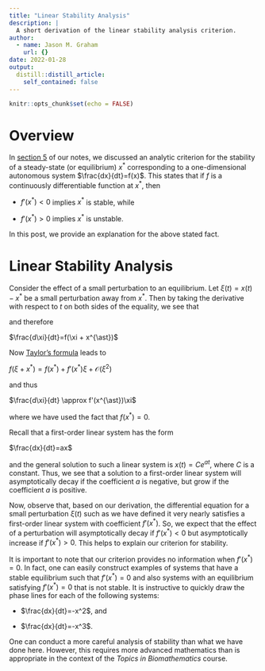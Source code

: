 ```yaml
---
title: "Linear Stability Analysis"
description: |
  A short derivation of the linear stability analysis criterion.
author:
  - name: Jason M. Graham
    url: {}
date: 2022-01-28
output:
  distill::distill_article:
    self_contained: false
---
```



```r
knitr::opts_chunk$set(echo = FALSE)
```

# Overview

In [section 5](https://topicsinbiomath.netlify.app/notes005.html) of our notes, we discussed an analytic criterion for the stability of a steady-state (or equilibrium) $x^{\ast}$ corresponding to a one-dimensional autonomous system $\frac{dx}{dt}=f(x)$. This states that if $f$ is a continuously differentiable function at $x^{\ast}$, then 

* $f'(x^{\ast}) < 0$ implies $x^{\ast}$ is stable, while

* $f'(x^{\ast}) > 0$ implies $x^{\ast}$ is unstable.

In this post, we provide an explanation for the above stated fact. 

# Linear Stability Analysis 

Consider the effect of a small perturbation to an equilibrium. Let $\xi(t) = x(t) - x^{\ast}$ be a small perturbation away from $x^{\ast}$. Then by taking the derivative with respect to $t$ on both sides of the equality, we see that

\begin{align}
\frac{d}{dt}\xi &= \frac{d}{dt}(x - x^{\ast}) \\
&= \frac{d}{dt}x - \frac{d}{dt}x^{\ast} \\
&= \frac{dx}{dt} - 0 \\
&= f(x) \\
&= f(\xi + x^{\ast})
\end{align}

and therefore

$\frac{d\xi}{dt}=f(\xi + x^{\ast})$

Now [Taylor's formula](https://en.wikipedia.org/wiki/Taylor%27s_theorem) leads to

$f(\xi + x^{\ast}) = f(x^{\ast}) + f'(x^{\ast})\xi + \mathcal{O}(\xi^2)$

and thus

$\frac{d\xi}{dt} \approx f'(x^{\ast})\xi$

where we have used the fact that $f(x^{\ast})=0$.

Recall that a first-order linear system has the form

$\frac{dx}{dt}=ax$

and the general solution to such a linear system is $x(t)=Ce^{at}$, where $C$ is a constant. Thus, we see that a solution to a first-order linear system will asymptotically decay if the coefficient $a$ is negative, but grow if the coefficient $a$ is positive. 

Now, observe that, based on our derivation, the differential equation for a small perturbation $\xi(t)$ such as we have defined it very nearly satisfies a first-order linear system with coefficient $f'(x^{\ast})$. So, we expect that the effect of a perturbation will asymptotically decay if $f'(x^{\ast}) < 0$ but  asymptotically increase if $f'(x^{\ast}) > 0$. This helps to explain our criterion for stability. 

It is important to note that our criterion provides no information when $f'(x^{\ast})=0$. In fact, one can easily construct examples of systems that have a stable equilibrium such that $f'(x^{\ast})=0$ and also systems with an equilibrium satisfying $f'(x^{\ast})=0$ that is not stable. It is instructive to quickly draw the phase lines for each of the following systems:

* $\frac{dx}{dt}=-x^2$, and

* $\frac{dx}{dt}=-x^3$. 

One can conduct a more careful analysis of stability than what we have done here. However, this requires more advanced mathematics than is appropriate in the context of the *Topics in Biomathematics* course.  


